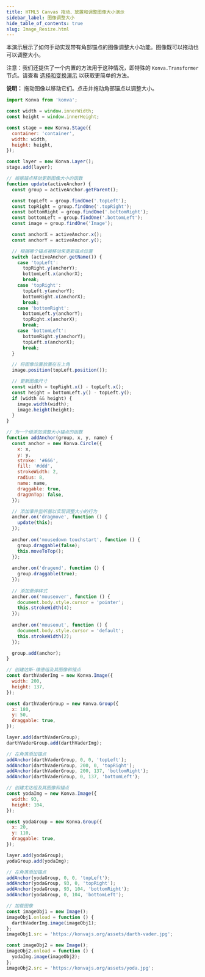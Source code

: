 ```yaml
---
title: HTML5 Canvas 拖动、放置和调整图像大小演示
sidebar_label: 图像调整大小
hide_table_of_contents: true
slug: Image_Resize.html
---
```


本演示展示了如何手动实现带有角部锚点的图像调整大小功能。图像既可以拖动也可以调整大小。

注意：我们还提供了一个内置的方法用于这种情况，即特殊的 `Konva.Transformer` 节点。请查看 [选择和变换演示](/docs/select_and_transform/Basic_demo.html) 以获取更简单的方法。

**说明：** 拖动图像以移动它们。点击并拖动角部锚点以调整大小。


```js live vanilla
import Konva from 'konva';

const width = window.innerWidth;
const height = window.innerHeight;

const stage = new Konva.Stage({
  container: 'container',
  width: width,
  height: height,
});

const layer = new Konva.Layer();
stage.add(layer);

// 根据锚点移动更新图像大小的函数
function update(activeAnchor) {
  const group = activeAnchor.getParent();

  const topLeft = group.findOne('.topLeft');
  const topRight = group.findOne('.topRight');
  const bottomRight = group.findOne('.bottomRight');
  const bottomLeft = group.findOne('.bottomLeft');
  const image = group.findOne('Image');

  const anchorX = activeAnchor.x();
  const anchorY = activeAnchor.y();

  // 根据哪个锚点被移动来更新锚点位置
  switch (activeAnchor.getName()) {
    case 'topLeft':
      topRight.y(anchorY);
      bottomLeft.x(anchorX);
      break;
    case 'topRight':
      topLeft.y(anchorY);
      bottomRight.x(anchorX);
      break;
    case 'bottomRight':
      bottomLeft.y(anchorY);
      topRight.x(anchorX);
      break;
    case 'bottomLeft':
      bottomRight.y(anchorY);
      topLeft.x(anchorX);
      break;
  }

  // 将图像位置放置在左上角
  image.position(topLeft.position());

  // 更新图像尺寸
  const width = topRight.x() - topLeft.x();
  const height = bottomLeft.y() - topLeft.y();
  if (width && height) {
    image.width(width);
    image.height(height);
  }
}

// 为一个组添加调整大小锚点的函数
function addAnchor(group, x, y, name) {
  const anchor = new Konva.Circle({
    x: x,
    y: y,
    stroke: '#666',
    fill: '#ddd',
    strokeWidth: 2,
    radius: 8,
    name: name,
    draggable: true,
    dragOnTop: false,
  });

  // 添加事件监听器以实现调整大小的行为
  anchor.on('dragmove', function () {
    update(this);
  });
  
  anchor.on('mousedown touchstart', function () {
    group.draggable(false);
    this.moveToTop();
  });
  
  anchor.on('dragend', function () {
    group.draggable(true);
  });
  
  // 添加悬停样式
  anchor.on('mouseover', function () {
    document.body.style.cursor = 'pointer';
    this.strokeWidth(4);
  });
  
  anchor.on('mouseout', function () {
    document.body.style.cursor = 'default';
    this.strokeWidth(2);
  });

  group.add(anchor);
}

// 创建达斯·维德组及其图像和锚点
const darthVaderImg = new Konva.Image({
  width: 200,
  height: 137,
});

const darthVaderGroup = new Konva.Group({
  x: 180,
  y: 50,
  draggable: true,
});

layer.add(darthVaderGroup);
darthVaderGroup.add(darthVaderImg);

// 在角落添加锚点
addAnchor(darthVaderGroup, 0, 0, 'topLeft');
addAnchor(darthVaderGroup, 200, 0, 'topRight');
addAnchor(darthVaderGroup, 200, 137, 'bottomRight');
addAnchor(darthVaderGroup, 0, 137, 'bottomLeft');

// 创建尤达组及其图像和锚点
const yodaImg = new Konva.Image({
  width: 93,
  height: 104,
});

const yodaGroup = new Konva.Group({
  x: 20,
  y: 110,
  draggable: true,
});

layer.add(yodaGroup);
yodaGroup.add(yodaImg);

// 在角落添加锚点
addAnchor(yodaGroup, 0, 0, 'topLeft');
addAnchor(yodaGroup, 93, 0, 'topRight');
addAnchor(yodaGroup, 93, 104, 'bottomRight');
addAnchor(yodaGroup, 0, 104, 'bottomLeft');

// 加载图像
const imageObj1 = new Image();
imageObj1.onload = function () {
  darthVaderImg.image(imageObj1);
};
imageObj1.src = 'https://konvajs.org/assets/darth-vader.jpg';

const imageObj2 = new Image();
imageObj2.onload = function () {
  yodaImg.image(imageObj2);
};
imageObj2.src = 'https://konvajs.org/assets/yoda.jpg';
```
